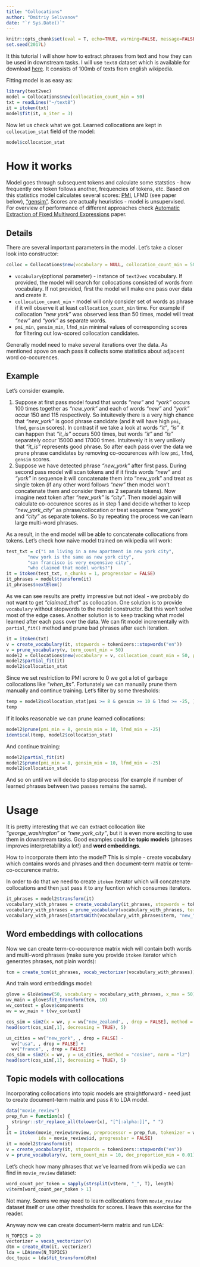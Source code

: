 ```yaml
---
title: "Collocations"
author: "Dmitriy Selivanov"
date: "`r Sys.Date()`"
---
```

```r
knitr::opts_chunk$set(eval = T, echo=TRUE, warning=FALSE, message=FALSE, cache = T)
set.seed(2017L)
```


It this tutorial I will show how to extract phrases from text and how they can be used in downstream tasks. I will use `text8` dataset which is available for download [here](http://mattmahoney.net/dc/text8.zip). It consists of 100mb of texts from english wikipedia. 

Fitting model is as easy as:

```r
library(text2vec)
model = Collocations$new(collocation_count_min = 50)
txt = readLines("~/text8")
it = itoken(txt)
model$fit(it, n_iter = 3)
```
Now let us check what we got.  Learned collocations are kept in `collocation_stat` field of the model:
```r
model$collocation_stat
```

# How it works 

Model goes through subsequent tokens and calculate some statstics - how frequently one token follows another, frequencies of tokens, etc. Based on this statistics model calculates several scores: [PMI](https://en.wikipedia.org/wiki/Pointwise_mutual_information), LFMD (see paper below), ["gensim"](https://radimrehurek.com/gensim/models/phrases.html). Scores are actually heuristics - model is unsupervised. For overview of performance of different approaches check [Automatic Extraction of Fixed Multiword Expressions](http://www.aclweb.org/anthology/I05-1050) paper.

## Details

There are several important parameters in the model. Let's take a closer look into constructor: 

```r
colloc = Collocations$new(vocabulary = NULL, collocation_count_min = 50, pmi_min = 5, gensim_min = 0, lfmd_min = -Inf, sep = "_")
```

* `vocabulary`(optional parameter) - instance of `text2vec` vocabulary. If provided, the model will search for collocations consisted of words from vocabulary. If not provided, first the model will make one pass over data and create it.
* `collocation_count_min` - model will only consider set of words as phrase if it will observe it at least `collocation_count_min` time. For example if collocation *"new york"* was observed less than 50 times, model will treat *"new"* and *"york"* as separate words.
* `pmi_min`, `gensim_min`, `lfmd_min` minimal values of corresponding scores for filtering out low-scored collocation candidates.

Generally model need to make several iterations over the data. As mentioned apove on each pass it collects some statistics about adjacent word co-occurences. 

## Example

Let's consider example.

1. Suppose at first pass model found that words *"new"* and *"york"* occurs 100 times together as *"new_york"* and each of words *"new"* and *"york"* occur 150 and 115 respectively. So intuitevely there is a very high chance that *"new_york"* is good phrase candidate (and it will have high `pmi`, `lfmd`, `gensim` scores). In contrast if we take a look at words *"it"*, *"is"* it can happen that *"it_is"* occurs 500 times, but words *"it"* and *"is"* separately occur 15000 and 17000 times. Intuitevely it is very unlikely that *"it_is"* represents good phrase. So after each pass over the data we prune phrase candidates by removing co-occurences with low `pmi`, `lfmd`, `gensim` scores.
1. Suppose we have detected phrase *"new_york"* after first pass. During second pass model will scan tokens and if it finds words *"new"* and *"york"* in sequence it will concatenate them into "new_york" and treat as single token (if any other word follows *"new"* then model won't concatenate them and consider them as 2 separate tokens). Now imagine next token after *"new_york"* is *"city"*. Then model again
will calculate co-occurence scores as in step 1 and decide whether to keep *"new_york_city"* as phrase/collocation or treat sequence *"new_york"* and *"city"* as separate tokens. So by repeating the process we can learn large multi-word phrases.

As a result, in the end model will be able to concatenate collocations from tokens. Let's check how naive model trained on wikipedia will work:
```r
test_txt = c("i am living in a new apartment in new york city", 
        "new york is the same as new york city", 
        "san francisco is very expensive city", 
        "who claimed that model works?")
it = itoken(test_txt, n_chunks = 1, progressbar = FALSE)
it_phrases = model$transform(it)
it_phrases$nextElem()
```
As we can see results are pretty impressive but not ideal - we probably do not want to get *"claimed_that"* as collocation. One solution is to provide `vocabulary` without stopwords to the model constructor. But this won't solve most of the edge cases. Another solution is to keep tracking what model learned after each pass over the data. We can fit model incrementally with `partial_fit()` method and prune bad phrases after each iteration. 
```r
it = itoken(txt)
v = create_vocabulary(it, stopwords = tokenizers::stopwords("en"))
v = prune_vocabulary(v, term_count_min = 50)
model2 = Collocations$new(vocabulary = v, collocation_count_min = 50, pmi_min = 0)
model2$partial_fit(it)
model2$collocation_stat
```
Since we set restriction to PMI scrore to 0 we got a lot of garbage collocations like *"when_its"*. Fortunately we can manually prune them manually and continue training. Let's filter by some thresholds:
```r
temp = model2$collocation_stat[pmi >= 8 & gensim >= 10 & lfmd >= -25, ]
temp
```
If it looks reasonable we can prune learned collocations:
```r
model2$prune(pmi_min = 8, gensim_min = 10, lfmd_min = -25)
identical(temp, model2$collocation_stat)
```
And continue training:
```r
model2$partial_fit(it)
model2$prune(pmi_min = 8, gensim_min = 10, lfmd_min = -25)
model2$collocation_stat
```
And so on until we will decide to stop process (for example if number of learned phrases between two passes remains the same).

# Usage

It is pretty interesting that we can extract collocation like *"george_washington"* or *"new_york_city"*, but it is even more exciting to use them in downstream tasks. Good examples could be **topic models** (phrases improves interpretability a lot!) and **word embeddings**.

How to incorporate them into the model? This is simple - create vocabulary which contains words and phrases and then document-term matrix or term-co-occurence matrix.

In order to do that we need to create `itoken` iterator which will concatenate collocations and then just pass it to any fucntion which consumes iterators.

```r
it_phrases = model2$transform(it)
vocabulary_with_phrases = create_vocabulary(it_phrases, stopwords = tokenizers::stopwords("en"))
vocabulary_with_phrases = prune_vocabulary(vocabulary_with_phrases, term_count_min = 10)
vocabulary_with_phrases[startsWith(vocabulary_with_phrases$term, "new_"), ]
```

## Word embeddings with collocations

Now we can create term-co-occurence matrix wich will contain both words and multi-word phrases (make sure you provide `itoken` iterator which generates phrases, not plain words):
```r
tcm = create_tcm(it_phrases, vocab_vectorizer(vocabulary_with_phrases))
```

And train word embeddings model:
```r
glove = GloVe$new(50, vocabulary = vocabulary_with_phrases, x_max = 50)
wv_main = glove$fit_transform(tcm, 10)
wv_context = glove$components
wv = wv_main + t(wv_context)
```

```r
cos_sim = sim2(x = wv, y = wv["new_zealand", , drop = FALSE], method = "cosine", norm = "l2")
head(sort(cos_sim[,1], decreasing = TRUE), 5)
```
```r
us_cities = wv["new_york", , drop = FALSE] - 
  wv["usa", , drop = FALSE] + 
  wv["france", , drop = FALSE]
cos_sim = sim2(x = wv, y = us_cities, method = "cosine", norm = "l2")
head(sort(cos_sim[,1], decreasing = TRUE), 5)
```

## Topic models with collocations

Incorporating collocations into topic models are straightforward - need just to create document-term matrix and pass it to LDA model.
```r
data("movie_review")
prep_fun = function(x) {
  stringr::str_replace_all(tolower(x), "[^[:alpha:]]", " ")
}
it = itoken(movie_review$review, preprocessor = prep_fun, tokenizer = word_tokenizer, 
            ids = movie_review$id, progressbar = FALSE)
it = model2$transform(it)
v = create_vocabulary(it, stopwords = tokenizers::stopwords("en"))
v = prune_vocabulary(v, term_count_min = 10, doc_proportion_min = 0.01)
```
Let's check how many phrases that we've learned from wikipedia we can find in `movie_review` dataset:
```r
word_count_per_token = sapply(strsplit(v$term, "_", T), length)
v$term[word_count_per_token > 1]
```
Not many. Seems we may need to learn collocations from `movie_review` dataset itself or use other thresholds for scores. I leave this exercise for the reader.

Anyway now we can create document-term matrix and run LDA:

```r
N_TOPICS = 20
vectorizer = vocab_vectorizer(v)
dtm = create_dtm(it, vectorizer)
lda = LDA$new(N_TOPICS)
doc_topic = lda$fit_transform(dtm)
```
